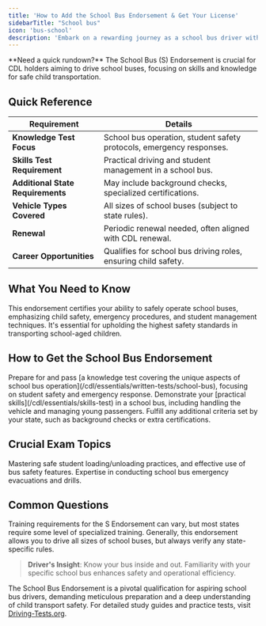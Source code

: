 ```yaml
---
title: 'How to Add the School Bus Endorsement & Get Your License'
sidebarTitle: "School bus"
icon: 'bus-school'
description: 'Embark on a rewarding journey as a school bus driver with our guide to acquiring a School Bus Endorsement for your CDL. We cover all you need to know about requirements, safety protocols, and industry best practices.'
---
```

<Snippet file="andrei.mdx" />
<Tip>**Need a quick rundown?** The School Bus (S) Endorsement is crucial for CDL holders aiming to drive school buses, focusing on skills and knowledge for safe child transportation.</Tip>

<Snippet file="school-bus-endorsement-diagram.mdx" />

## Quick Reference

| **Requirement** | **Details** |
|-----------------|-------------|
| **Knowledge Test Focus** | School bus operation, student safety protocols, emergency responses. |
| **Skills Test Requirement** | Practical driving and student management in a school bus. |
| **Additional State Requirements** | May include background checks, specialized certifications. |
| **Vehicle Types Covered** | All sizes of school buses (subject to state rules). |
| **Renewal** | Periodic renewal needed, often aligned with CDL renewal. |
| **Career Opportunities** | Qualifies for school bus driving roles, ensuring child safety. |

## What You Need to Know

<AccordionGroup>
  <Accordion title="Overview of the S Endorsement">
    This endorsement certifies your ability to safely operate school buses, emphasizing child safety, emergency procedures, and student management techniques.
  </Accordion>

  <Accordion title="The Significance of the S Endorsement">
    It's essential for upholding the highest safety standards in transporting school-aged children.
  </Accordion>
</AccordionGroup>

## How to Get the School Bus Endorsement

<Steps>
  <Step title="Knowledge Test">
    Prepare for and pass [a knowledge test covering the unique aspects of school bus operation](/cdl/essentials/written-tests/school-bus), focusing on student safety and emergency response.
  </Step>

  <Step title="Skills Test">
    Demonstrate your [practical skills](/cdl/essentials/skills-test) in a school bus, including handling the vehicle and managing young passengers.
  </Step>

  <Step title="State-Specific Requirements">
    Fulfill any additional criteria set by your state, such as background checks or extra certifications.
  </Step>
</Steps>

## Crucial Exam Topics

<CardGroup cols={2}>
  <Card title="Prioritizing Student Safety" icon="user-shield">
    Mastering safe student loading/unloading practices, and effective use of bus safety features.
  </Card>

  <Card title="Emergency Procedures" icon="exclamation">
    Expertise in conducting school bus emergency evacuations and drills.
  </Card>
</CardGroup>

## Common Questions

<AccordionGroup>
  <Accordion title="Requirement for Additional Training">
    Training requirements for the S Endorsement can vary, but most states require some level of specialized training.
  </Accordion>

  <Accordion title="School Bus Size Limitations">
    Generally, this endorsement allows you to drive all sizes of school buses, but always verify any state-specific rules.
  </Accordion>
</AccordionGroup>

> **Driver's Insight**: Know your bus inside and out. Familiarity with your specific school bus enhances safety and operational efficiency.


The School Bus Endorsement is a pivotal qualification for aspiring school bus drivers, demanding meticulous preparation and a deep understanding of child transport safety. For detailed study guides and practice tests, visit [Driving-Tests.org](https://driving-tests.org).

<Snippet file="cdl-premium.mdx" />
